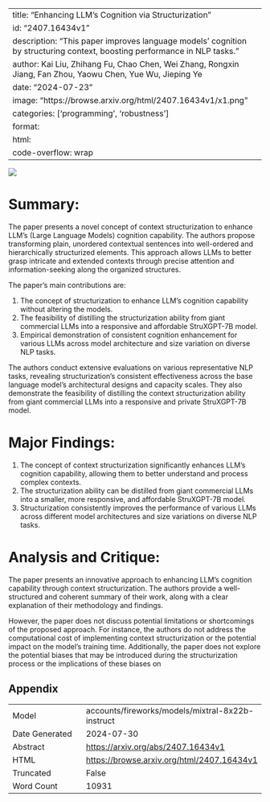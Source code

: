 
---
title: "Enhancing LLM's Cognition via Structurization"
id: "2407.16434v1"
description: "This paper improves language models' cognition by structuring context, boosting performance in NLP tasks."
author: Kai Liu, Zhihang Fu, Chao Chen, Wei Zhang, Rongxin Jiang, Fan Zhou, Yaowu Chen, Yue Wu, Jieping Ye
date: "2024-07-23"
image: "https://browse.arxiv.org/html/2407.16434v1/x1.png"
categories: ['programming', 'robustness']
format:
  html:
    code-overflow: wrap
---

![](https://browse.arxiv.org/html/2407.16434v1/x1.png)

# Summary:

The paper presents a novel concept of context structurization to enhance LLM's (Large Language Models) cognition capability. The authors propose transforming plain, unordered contextual sentences into well-ordered and hierarchically structurized elements. This approach allows LLMs to better grasp intricate and extended contexts through precise attention and information-seeking along the organized structures.

The paper's main contributions are:

1. The concept of structurization to enhance LLM's cognition capability without altering the models.
2. The feasibility of distilling the structurization ability from giant commercial LLMs into a responsive and affordable StruXGPT-7B model.
3. Empirical demonstration of consistent cognition enhancement for various LLMs across model architecture and size variation on diverse NLP tasks.

The authors conduct extensive evaluations on various representative NLP tasks, revealing structurization's consistent effectiveness across the base language model's architectural designs and capacity scales. They also demonstrate the feasibility of distilling the context structurization ability from giant commercial LLMs into a responsive and private StruXGPT-7B model.

# Major Findings:

1. The concept of context structurization significantly enhances LLM's cognition capability, allowing them to better understand and process complex contexts.
2. The structurization ability can be distilled from giant commercial LLMs into a smaller, more responsive, and affordable StruXGPT-7B model.
3. Structurization consistently improves the performance of various LLMs across different model architectures and size variations on diverse NLP tasks.

# Analysis and Critique:

The paper presents an innovative approach to enhancing LLM's cognition capability through context structurization. The authors provide a well-structured and coherent summary of their work, along with a clear explanation of their methodology and findings.

However, the paper does not discuss potential limitations or shortcomings of the proposed approach. For instance, the authors do not address the computational cost of implementing context structurization or the potential impact on the model's training time. Additionally, the paper does not explore the potential biases that may be introduced during the structurization process or the implications of these biases on

## Appendix

|          |          |
|----------|----------|
| Model     | accounts/fireworks/models/mixtral-8x22b-instruct       |
| Date Generated     | 2024-07-30       |
| Abstract | [https://arxiv.org/abs/2407.16434v1](https://arxiv.org/abs/2407.16434v1)        |
| HTML     | [https://browse.arxiv.org/html/2407.16434v1](https://browse.arxiv.org/html/2407.16434v1)       |
| Truncated       | False       |
| Word Count       | 10931       |